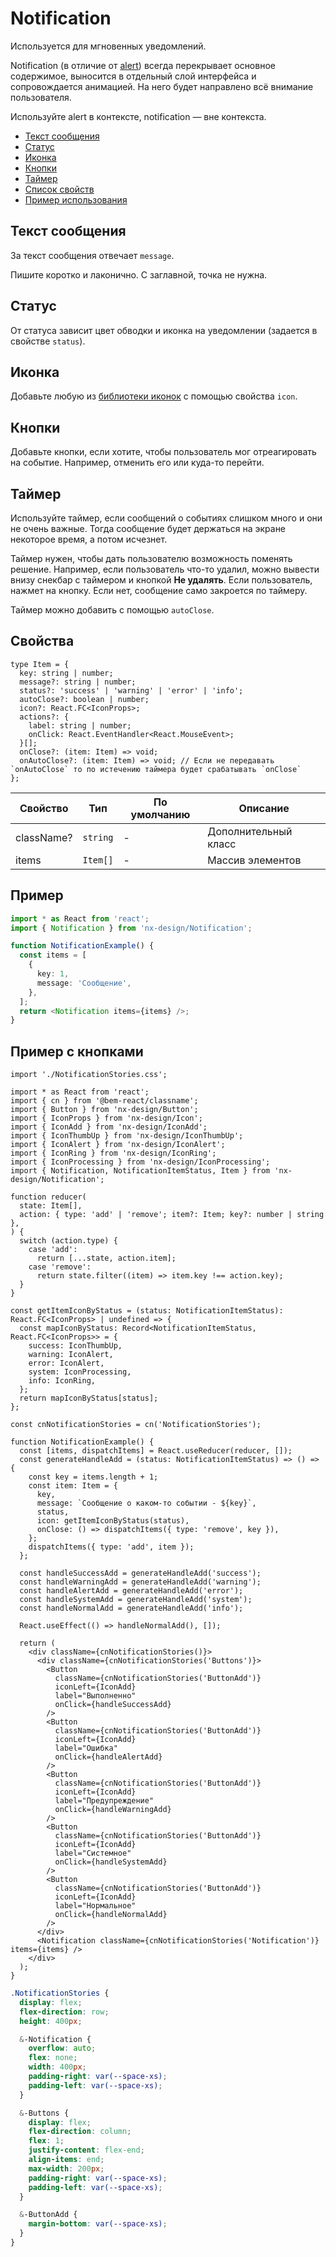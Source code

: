 
# Notification

Используется для мгновенных уведомлений.

Notification (в отличие от [alert](?path=/docs/components-alert--playground))
всегда перекрывает основное содержимое, выносится в отдельный слой интерфейса
и сопровождается анимацией. На него будет направлено всё внимание пользователя.

Используйте alert в контексте, notification — вне контекста.

- [Текст сообщения](#текст-сообщения)
- [Статус](#статус)
- [Иконка](#иконка)
- [Кнопки](#кнопки)
- [Таймер](#таймер)
- [Список свойств](#свойства)
- [Пример использования](#пример)

## Текст сообщения

За текст сообщения отвечает `message`.

Пишите коротко и лаконично. С заглавной, точка не нужна.

## Статус

От статуса зависит цвет обводки и иконка на уведомлении (задается в свойстве `status`).

<NotificationExampleStatus />

## Иконка

Добавьте любую из [библиотеки иконок](?path=/story/components-icons--playground) с помощью свойства `icon`.

<NotificationExampleIcon />

## Кнопки

Добавьте кнопки, если хотите, чтобы пользователь мог отреагировать на событие.
Например, отменить его или куда-то перейти.

<NotificationExampleButtons />

## Таймер

Используйте таймер, если сообщений о событиях слишком много и они не очень важные.
Тогда сообщение будет держаться на экране некоторое время, а потом исчезнет.

Таймер нужен, чтобы дать пользователю возможность поменять решение. Например,
если пользователь что-то удалил, можно вывести внизу снекбар с таймером и кнопкой
**Не удалять**. Если пользователь, нажмет на кнопку. Если нет, сообщение само закроется
по таймеру.

Таймер можно добавить с помощью `autoClose`.

<NotificationExampleTimer />

## Свойства

```tsx
type Item = {
  key: string | number;
  message?: string | number;
  status?: 'success' | 'warning' | 'error' | 'info';
  autoClose?: boolean | number;
  icon?: React.FC<IconProps>;
  actions?: {
    label: string | number;
    onClick: React.EventHandler<React.MouseEvent>;
  }[];
  onClose?: (item: Item) => void;
  onAutoClose?: (item: Item) => void; // Если не передавать `onAutoClose` то по истечению таймера будет срабатывать `onClose`
};
```

| Свойство   | Тип      | По умолчанию | Описание             |
| ---------- | -------- | ------------ | -------------------- |
| className? | `string` | -            | Дополнительный класс |
| items      | `Item[]` | -            | Массив элементов     |

## Пример

```ts
import * as React from 'react';
import { Notification } from 'nx-design/Notification';

function NotificationExample() {
  const items = [
    {
      key: 1,
      message: 'Сообщение',
    },
  ];
  return <Notification items={items} />;
}
```

<NotificationExampleSimple />

## Пример с кнопками

```tsx
import './NotificationStories.css';

import * as React from 'react';
import { cn } from '@bem-react/classname';
import { Button } from 'nx-design/Button';
import { IconProps } from 'nx-design/Icon';
import { IconAdd } from 'nx-design/IconAdd';
import { IconThumbUp } from 'nx-design/IconThumbUp';
import { IconAlert } from 'nx-design/IconAlert';
import { IconRing } from 'nx-design/IconRing';
import { IconProcessing } from 'nx-design/IconProcessing';
import { Notification, NotificationItemStatus, Item } from 'nx-design/Notification';

function reducer(
  state: Item[],
  action: { type: 'add' | 'remove'; item?: Item; key?: number | string },
) {
  switch (action.type) {
    case 'add':
      return [...state, action.item];
    case 'remove':
      return state.filter((item) => item.key !== action.key);
  }
}

const getItemIconByStatus = (status: NotificationItemStatus): React.FC<IconProps> | undefined => {
  const mapIconByStatus: Record<NotificationItemStatus, React.FC<IconProps>> = {
    success: IconThumbUp,
    warning: IconAlert,
    error: IconAlert,
    system: IconProcessing,
    info: IconRing,
  };
  return mapIconByStatus[status];
};

const cnNotificationStories = cn('NotificationStories');

function NotificationExample() {
  const [items, dispatchItems] = React.useReducer(reducer, []);
  const generateHandleAdd = (status: NotificationItemStatus) => () => {
    const key = items.length + 1;
    const item: Item = {
      key,
      message: `Сообщение о каком-то событии - ${key}`,
      status,
      icon: getItemIconByStatus(status),
      onClose: () => dispatchItems({ type: 'remove', key }),
    };
    dispatchItems({ type: 'add', item });
  };

  const handleSuccessAdd = generateHandleAdd('success');
  const handleWarningAdd = generateHandleAdd('warning');
  const handleAlertAdd = generateHandleAdd('error');
  const handleSystemAdd = generateHandleAdd('system');
  const handleNormalAdd = generateHandleAdd('info');

  React.useEffect(() => handleNormalAdd(), []);

  return (
    <div className={cnNotificationStories()}>
      <div className={cnNotificationStories('Buttons')}>
        <Button
          className={cnNotificationStories('ButtonAdd')}
          iconLeft={IconAdd}
          label="Выполненно"
          onClick={handleSuccessAdd}
        />
        <Button
          className={cnNotificationStories('ButtonAdd')}
          iconLeft={IconAdd}
          label="Ошибка"
          onClick={handleAlertAdd}
        />
        <Button
          className={cnNotificationStories('ButtonAdd')}
          iconLeft={IconAdd}
          label="Предупреждение"
          onClick={handleWarningAdd}
        />
        <Button
          className={cnNotificationStories('ButtonAdd')}
          iconLeft={IconAdd}
          label="Системное"
          onClick={handleSystemAdd}
        />
        <Button
          className={cnNotificationStories('ButtonAdd')}
          iconLeft={IconAdd}
          label="Нормальное"
          onClick={handleNormalAdd}
        />
      </div>
      <Notification className={cnNotificationStories('Notification')} items={items} />
    </div>
  );
}
```

```css
.NotificationStories {
  display: flex;
  flex-direction: row;
  height: 400px;

  &-Notification {
    overflow: auto;
    flex: none;
    width: 400px;
    padding-right: var(--space-xs);
    padding-left: var(--space-xs);
  }

  &-Buttons {
    display: flex;
    flex-direction: column;
    flex: 1;
    justify-content: flex-end;
    align-items: end;
    max-width: 200px;
    padding-right: var(--space-xs);
    padding-left: var(--space-xs);
  }

  &-ButtonAdd {
    margin-bottom: var(--space-xs);
  }
}
```

<NotificationExampleWithButtons />
